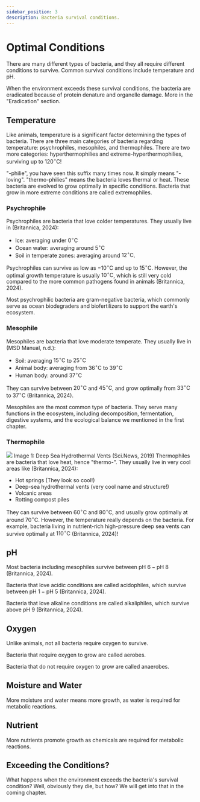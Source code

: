 ```yaml
---
sidebar_position: 3
description: Bacteria survival conditions.
---
```

# Optimal Conditions

There are many different types of bacteria, and they all require different conditions to survive. Common survival conditions include temperature and pH.

When the environment exceeds these survival conditions, the bacteria are eradicated because of protein denature and organelle damage. More in the "Eradication" section.

## Temperature

Like animals, temperature is a significant factor determining the types of bacteria. There are three main categories of bacteria regarding temperature: psychrophiles, mesophiles, and thermophiles. There are two more categories: hyperthermophilies and extreme-hyperthermophilies, surviving up to $120^\circ\text{C}$!

"-philie", you have seen this suffix many times now. It simply means "-loving". "thermo-philies" means the bacteria loves thermal or heat. These bacteria are evolved to grow optimally in specific conditions. Bacteria that grow in more extreme conditions are called extremophiles.

### Psychrophile

Psychrophiles are bacteria that love colder temperatures. They usually live in (Britannica, 2024):
- Ice: averaging under $0^\circ\text{C}$
- Ocean water: averaging around $5^\circ\text{C}$
- Soil in temperate zones: averaging around $12^\circ\text{C}$.

Psychrophiles can survive as low as $-10^\circ\text{C}$ and up to $15^\circ\text{C}$. However, the optimal growth temperature is usually $10^\circ\text{C}$, which is still very cold compared to the more common pathogens found in animals (Britannica, 2024).

Most psychrophilic bacteria are gram-negative bacteria, which commonly serve as ocean biodegraders and biofertilizers to support the earth's ecosystem.

### Mesophile

Mesophiles are bacteria that love moderate temperate. They usually live in (MSD Manual, n.d.):
- Soil: averaging $15^\circ\text{C}$ to $25^\circ\text{C}$
- Animal body: averaging from $36^\circ\text{C}$ to $39^\circ\text{C}$
- Human body: around $37^\circ\text{C}$

They can survive between $20^\circ\text{{C}}$ and $45^\circ\text{C}$, and grow optimally from $33^\circ\text{C}$ to $37^\circ\text{C}$ (Britannica, 2024).

Mesophiles are the most common type of bacteria. They serve many functions in the ecosystem, including decomposition, fermentation, digestive systems, and the ecological balance we mentioned in the first chapter.

### Thermophile
![](/assets/img/hydro.png)
Image 1: Deep Sea Hydrothermal Vents (Sci.News, 2019)
Thermophiles are bacteria that love heat, hence "thermo-". They usually live in very cool areas like (Britannica, 2024):
- Hot springs (They look so cool!)
- Deep-sea hydrothermal vents (very cool name and structure!)
- Volcanic areas
- Rotting compost piles

They can survive between $60^\circ\text{{C}}$ and $80^\circ\text{C}$, and usually grow optimally at around $70^\circ\text{C}$. However, the temperature really depends on the bacteria. For example, bacteria living in nutrient-rich high-pressure deep sea vents can survive optimally at $110^\circ\text{C}$ (Britannica, 2024)!

## pH

Most bacteria including mesophiles survive between $\text{pH }6-\text{pH }8$ (Britannica, 2024).

Bacteria that love acidic conditions are called acidophiles, which survive between $\text{pH 1} - \text{pH 5}$ (Britannica, 2024).

Bacteria that love alkaline conditions are called alkaliphiles, which survive above $\text{pH 9}$ (Britannica, 2024).

## Oxygen

Unlike animals, not all bacteria require oxygen to survive.

Bacteria that require oxygen to grow are called aerobes.

Bacteria that do not require oxygen to grow are called anaerobes.

## Moisture and Water

More moisture and water means more growth, as water is required for metabolic reactions.

## Nutrient

More nutrients promote growth as chemicals are required for metabolic reactions.

## Exceeding the Conditions?

What happens when the environment exceeds the bacteria's survival condition? Well, obviously they die, but how? We will get into that in the coming chapter.  

